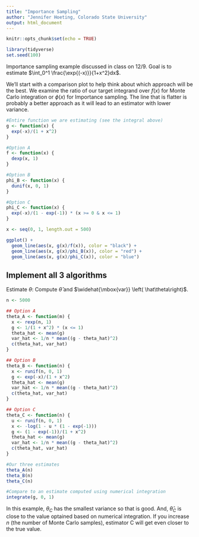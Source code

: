 ---
title: "Importance Sampling"
author: "Jennifer Hoeting, Colorado State University"
output: html_document
---

```{r setup, message=FALSE, include=FALSE}
knitr::opts_chunk$set(echo = TRUE)

library(tidyverse)
set.seed(100)
```

Importance sampling example discussed in class on 12/9.  Goal is to estimate $\int_0^1 \frac{\exp{(-x)}}{1+x^2}dx$. 



We'll start with a comparison plot to help think about which approach will be the best.  We examine the ratio of our target integrand over $f(x)$ for Monte Carlo integration or $\phi(x)$ for Importance sampling.  The line that is flatter is probably a better approach as it will lead to an estimator with lower variance.  



```{r }

#Entire function we are estimating (see the integral above)
g <- function(x) {
  exp(-x)/(1 + x^2)
}

#Option A
f <- function(x) {
  dexp(x, 1)
}

#Option B
phi_B <- function(x) {
  dunif(x, 0, 1)
}

#Option C
phi_C <- function(x) {
  exp(-x)/(1 - exp(-1)) * (x >= 0 & x <= 1)
}

x <- seq(0, 1, length.out = 500)

ggplot() +
  geom_line(aes(x, g(x)/f(x)), color = "black") +
  geom_line(aes(x, g(x)/phi_B(x)), color = "red") +
  geom_line(aes(x, g(x)/phi_C(x)), color = "blue")
```


## Implement all 3 algorithms

Estimate $\theta$:  Compute $\hat\theta$ and $\widehat{\mbox{var}} \left( \hat\theta\right)$. 


```{r}

n <- 5000

## Option A
theta_A <- function(m) {
  x <- rexp(n, 1)
  g <- 1/(1 + x^2) * (x <= 1)
  theta_hat <- mean(g)
  var_hat <- 1/n * mean((g - theta_hat)^2)
  c(theta_hat, var_hat)
}

## Option B
theta_B <- function(n) {
  x <- runif(n, 0, 1)
  g <- exp(-x)/(1 + x^2)
  theta_hat <- mean(g)
  var_hat <- 1/n * mean((g - theta_hat)^2)
  c(theta_hat, var_hat)
}

## Option C
theta_C <- function(n) {
  u <- runif(n, 0, 1)
  x <- -log(1 - u * (1 - exp(-1))) 
  g <- (1 - exp(-1))/(1 + x^2)
  theta_hat <- mean(g)
  var_hat <- 1/n * mean((g - theta_hat)^2)
  c(theta_hat, var_hat)
}

#Our three estimates
theta_A(n)
theta_B(n)
theta_C(n)

#Compare to an estimate computed using numerical integration
integrate(g, 0, 1)

```


In this example, $\theta_C$ has the smallest variance so that is good.  And, $\hat{\theta}_C$ is close to the value optained based on numerical integration. If you increase $n$ (the number of Monte Carlo samples),  estimator C will get even closer to the true value.  
